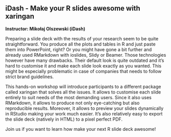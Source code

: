 ## iDash - Make your R slides awesome with xaringan

**Instructor: Mikołaj Olszewski (iDash)**

Preparing a slide deck with the results of your research seem to be quite straightforward. You produce all the plots and tables in R and just paste them into PowerPoint, right? Or you might have gone a bit further and already used RMarkdown with ioslides, Slidy or Beamer. Those technologies however have many drawbacks. Their default look is quite outdated and it’s hard to customise it and make each slide look exactly as you wanted. This might be especially problematic in case of companies that needs to follow strict brand guidelines.

This hands-on workshop will introduce participants to a different package called xaringan that solves all the issues. It allows to customise each slide entirely to suit needs of the most demanding users. Since it also uses RMarkdown, it allows to produce not only eye-catching but also reproducible results. Moreover, it allows to preview your slides dynamically in RStudio making your work much easier. It’s also relatively easy to export the slide deck (natively in HTML) to a pixel perfect PDF.

Join us if you want to learn how make your next R slide deck awesome!

